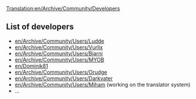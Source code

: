 [[Translation:en/Archive/Community/Developers]]
==List of developers==
*[[en/Archive/Community/Users/Ludde]]
*[[en/Archive/Community/Users/Vurlix]]
*[[en/Archive/Community/Users/Bjarni]]
*[[en/Archive/Community/Users/MYOB]]
*[[en/Dominik81]]
*[[en/Archive/Community/Users/Orudge]]
*[[en/Archive/Community/Users/Darkvater]]
*[[en/Archive/Community/Users/Miham]] (working on the translator system)
*...